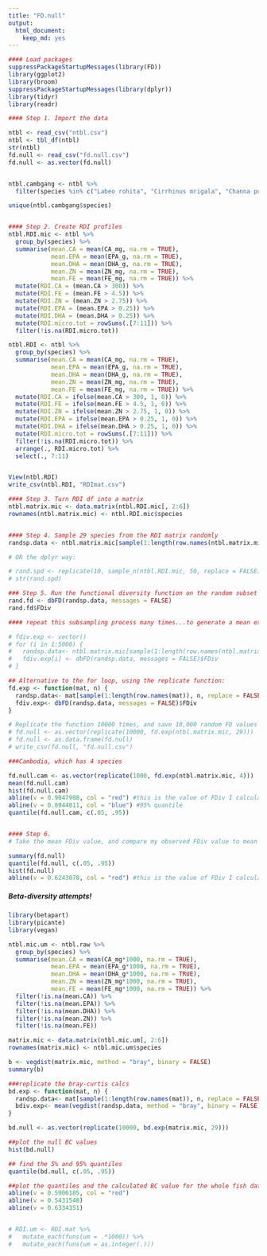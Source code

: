 ```yaml
---
title: "FD.null"
output: 
  html_document: 
    keep_md: yes
---
```


```r
#### Load packages
suppressPackageStartupMessages(library(FD))
library(ggplot2)
library(broom)
suppressPackageStartupMessages(library(dplyr))
library(tidyr)
library(readr)

#### Step 1. Import the data

ntbl <- read_csv("ntbl.csv")
ntbl <- tbl_df(ntbl)
str(ntbl)
fd.null <- read_csv("fd.null.csv")
fd.null <- as.vector(fd.null)


ntbl.cambgang <- ntbl %>% 
  filter(species %in% c("Labeo rohita", "Cirrhinus mrigala", "Channa punctata", "Cyprinidae", "Rasbora tawarensis", "Channa marulius", "Channa micropeltes", "Amblypharyngodon mola", "Macrognathus aculeatus", "Ambassidae", "Esomus danricus", "Corica soborna", "Cirrhinus cirrhosus", "Puntius sophore", "Hypophthalmichthys molitrix"))

unique(ntbl.cambgang$species)


#### Step 2. Create RDI profiles
ntbl.RDI.mic <- ntbl %>% 
  group_by(species) %>%
  summarise(mean.CA = mean(CA_mg, na.rm = TRUE),
            mean.EPA = mean(EPA_g, na.rm = TRUE), 
            mean.DHA = mean(DHA_g, na.rm = TRUE), 
            mean.ZN = mean(ZN_mg, na.rm = TRUE), 
            mean.FE = mean(FE_mg, na.rm = TRUE)) %>% 
  mutate(RDI.CA = (mean.CA > 300)) %>% 
  mutate(RDI.FE = (mean.FE > 4.5)) %>% 
  mutate(RDI.ZN = (mean.ZN > 2.75)) %>% 
  mutate(RDI.EPA = (mean.EPA > 0.25)) %>% 
  mutate(RDI.DHA = (mean.DHA > 0.25)) %>%
  mutate(RDI.micro.tot = rowSums(.[7:11])) %>% 
  filter(!is.na(RDI.micro.tot))

ntbl.RDI <- ntbl %>% 
  group_by(species) %>% 
  summarise(mean.CA = mean(CA_mg, na.rm = TRUE),
            mean.EPA = mean(EPA_g, na.rm = TRUE), 
            mean.DHA = mean(DHA_g, na.rm = TRUE), 
            mean.ZN = mean(ZN_mg, na.rm = TRUE), 
            mean.FE = mean(FE_mg, na.rm = TRUE)) %>% 
  mutate(RDI.CA = ifelse(mean.CA > 300, 1, 0)) %>% 
  mutate(RDI.FE = ifelse(mean.FE > 4.5, 1, 0)) %>% 
  mutate(RDI.ZN = ifelse(mean.ZN > 2.75, 1, 0)) %>% 
  mutate(RDI.EPA = ifelse(mean.EPA > 0.25, 1, 0)) %>% 
  mutate(RDI.DHA = ifelse(mean.DHA > 0.25, 1, 0)) %>% 
  mutate(RDI.micro.tot = rowSums(.[7:11])) %>% 
  filter(!is.na(RDI.micro.tot)) %>% 
  arrange(., RDI.micro.tot) %>% 
  select(., 7:11)


View(ntbl.RDI)
write_csv(ntbl.RDI, "RDImat.csv")

#### Step 3. Turn RDI df into a matrix
ntbl.matrix.mic <- data.matrix(ntbl.RDI.mic[, 2:6])
rownames(ntbl.matrix.mic) <- ntbl.RDI.mic$species


#### Step 4. Sample 29 species from the RDI matrix randomly
randsp.data <- ntbl.matrix.mic[sample(1:length(row.names(ntbl.matrix.mic)), 29, replace = FALSE),]

# OR the dplyr way:

# rand.spd <- replicate(10, sample_n(ntbl.RDI.mic, 50, replace = FALSE))
# str(rand.spd)

### Step 5. Run the functional diversity function on the random subset
rand.fd <- dbFD(randsp.data, messages = FALSE)
rand.fd$FDiv

#### repeat this subsampling process many times...to generate a mean expected FD value.

# fdiv.exp <- vector()
# for (i in 1:5000) {
#   randsp.data<- ntbl.matrix.mic[sample(1:length(row.names(ntbl.matrix.mic)), 29, replace = FALSE),]
#   fdiv.exp[i] <- dbFD(randsp.data, messages = FALSE)$FDiv
# }

## Alternative to the for loop, using the replicate function:
fd.exp <- function(mat, n) {
  randsp.data<- mat[sample(1:length(row.names(mat)), n, replace = FALSE),]
  fdiv.exp<- dbFD(randsp.data, messages = FALSE)$FDiv
}

# Replicate the function 10000 times, and save 10,000 random FD values as a csv
# fd.null <- as.vector(replicate(10000, fd.exp(ntbl.matrix.mic, 29)))
# fd.null <- as.data.frame(fd.null)
# write_csv(fd.null, "fd.null.csv")

###Cambodia, which has 4 species

fd.null.cam <- as.vector(replicate(1000, fd.exp(ntbl.matrix.mic, 4)))
mean(fd.null.cam)
hist(fd.null.cam)
abline(v = 0.9047908, col = "red") #this is the value of FDiv I calculated for the Cambodia species
abline(v = 0.8944811, col = "blue") #95% quantile
quantile(fd.null.cam, c(.05, .95))


#### Step 6. 
# Take the mean FDiv value, and compare my observed FDiv value to mean expected value.

summary(fd.null)
quantile(fd.null, c(.05, .95))
hist(fd.null)
abline(v = 0.6243078, col = "red") #this is the value of FDiv I calculated for the US species

```


##### Beta-diversity attempts!
```r
library(betapart)
library(picante)
library(vegan)

ntbl.mic.um <- ntbl.raw %>% 
  group_by(species) %>% 
  summarise(mean.CA = mean(CA_mg*1000, na.rm = TRUE),
            mean.EPA = mean(EPA_g*1000, na.rm = TRUE), 
            mean.DHA = mean(DHA_g*1000, na.rm = TRUE), 
            mean.ZN = mean(ZN_mg*1000, na.rm = TRUE), 
            mean.FE = mean(FE_mg*1000, na.rm = TRUE)) %>%
  filter(!is.na(mean.CA)) %>%
  filter(!is.na(mean.EPA)) %>%
  filter(!is.na(mean.DHA)) %>%
  filter(!is.na(mean.ZN)) %>%
  filter(!is.na(mean.FE))

matrix.mic <- data.matrix(ntbl.mic.um[, 2:6])
rownames(matrix.mic) <- ntbl.mic.um$species 

b <- vegdist(matrix.mic, method = "bray", binary = FALSE)
summary(b)

###replicate the bray-curtis calcs
bd.exp <- function(mat, n) {
  randsp.data<- mat[sample(1:length(row.names(mat)), n, replace = FALSE),]
  bdiv.exp<- mean(vegdist(randsp.data, method = "bray", binary = FALSE))
}

bd.null <- as.vector(replicate(10000, bd.exp(matrix.mic, 29)))

##plot the null BC values
hist(bd.null)

## find the 5% and 95% quantiles
quantile(bd.null, c(.05, .95))

##plot the quantiles and the calculated BC value for the whole fish dataset
abline(v = 0.5906185, col = "red")
abline(v = 0.5431548)
abline(v = 0.6334351)


# RDI.um <- RDI.mat %>% 
#   mutate_each(funs(um = .*1000)) %>% 
#   mutate_each(funs(um = as.integer(.)))
```